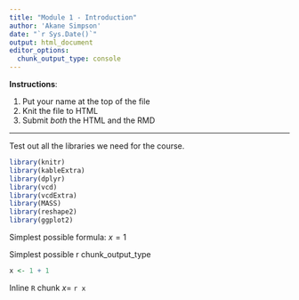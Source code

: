 ```yaml
---
title: "Module 1 - Introduction"
author: 'Akane Simpson'
date: "`r Sys.Date()`"
output: html_document
editor_options:
  chunk_output_type: console
---
```


**Instructions**:

1. Put your name at the top of the file
2. Knit the file to HTML
3. Submit _both_ the HTML and the RMD

---

Test out all the libraries we need for the course.

```r
library(knitr)
library(kableExtra)
library(dplyr)
library(vcd)
library(vcdExtra)
library(MASS)
library(reshape2)
library(ggplot2)
```

Simplest possible formula: $x = 1$

Simplest possible r chunk_output_type

```r
x <- 1 + 1
```

Inline `R` chunk $x=$ `r x`

